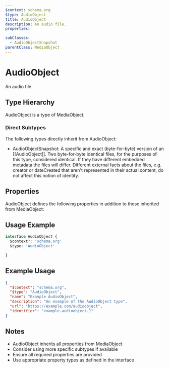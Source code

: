```yaml
---
$context: schema.org
$type: AudioObject
title: AudioObject
description: An audio file.
properties:

subClasses:
  - AudioObjectSnapshot
parentClass: MediaObject
---
```


# AudioObject

An audio file.

## Type Hierarchy

AudioObject is a type of MediaObject.

### Direct Subtypes

The following types directly inherit from AudioObject:

- AudioObjectSnapshot: A specific and exact (byte-for-byte) version of an [[AudioObject]]. Two byte-for-byte identical files, for the purposes of this type, considered identical. If they have different embedded metadata the files will differ. Different external facts about the files, e.g. creator or dateCreated that aren't represented in their actual content, do not affect this notion of identity.

## Properties

AudioObject defines the following properties in addition to those inherited from MediaObject:



## Usage Example

```typescript
interface AudioObject {
  $context?: 'schema.org'
  $type: 'AudioObject'

}
```

## Example Usage

```json
{
  "$context": "schema.org",
  "$type": "AudioObject",
  "name": "Example AudioObject",
  "description": "An example of the AudioObject type",
  "url": "https://example.com/audioobject",
  "identifier": "example-audioobject-1"
}
```

## Notes

- AudioObject inherits all properties from MediaObject
- Consider using more specific subtypes if available
- Ensure all required properties are provided
- Use appropriate property types as defined in the interface
